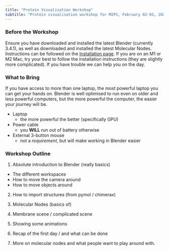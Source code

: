 ```yaml
---
title: "Protein Visualisation Workshop"
subtitle: "Protein visualisation workshop for MIPS, February 02-03, 2023."
---
```


### Before the Workshop
Ensure you have downloaded and installed the latest Blender (currently 3.4.1), as well as downloaded and installed the latest Molecular Nodes. Instructions can be followed on the [Installation page](installation.qmd). If you are on an M1 or M2 Mac, try your best to follow the installation instructions (they are slightly more complicated). If you have trouble we can help you on the day.

### What to Bring
If you have access to more than one laptop, the most powerful laptop you can get your hands on. Blender is well optimised to run even on older and less powerful computers, but the more powerful the computer, the easier your journey will be.

- Laptop 
  - the more powerful the better (specifically GPU)
- Power cable
  - you **WILL** run out of battery otherwise
- External 3-button mouse 
  - not a _requirement_, but will make working in Blender easier

### Workshop Outline

1. Absolute introduction to Blender (really basics)
- The different workspaces
- How to move the camera around
- How to move objects around    

2. How to import structures (from pymol / chimerax)

3. Molecular Nodes (basics of)

4. Membrane scene / complicated scene

5. Showing some animations

6. Recap of the first day / and what can be done

7. More on molecular nodes and what people want to play around with. 
